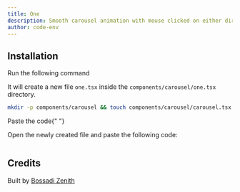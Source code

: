 ```yaml
---
title: One
description: Smooth carousel animation with mouse clicked on either directions
author: code-env
---
```


<ComponentPreview name="carousel-one" height={500} />

## Installation

<Steps>

<Step>Run the following command</Step>

It will create a new file `one.tsx` inside the `components/carousel/one.tsx` directory.

```bash
mkdir -p components/carousel && touch components/carousel/carousel.tsx
```

<Step>Paste the code</Step>{" "}

Open the newly created file and paste the following code:

```jsx file=<rootDir>/fg/carousel/one.tsx

```

</Steps>

## Credits

Built by [Bossadi Zenith](https://github.com/code-env)
